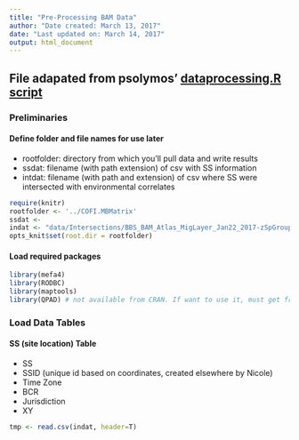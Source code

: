```yaml
---
title: "Pre-Processing BAM Data"
author: "Date created: March 13, 2017"
date: "Last updated on: March 14, 2017"
output: html_document
---
```


## File adapated from psolymos' [dataprocessing.R script](https://github.com/psolymos/bamanalytics/blob/master/R/dataprocessing.R)

### Preliminaries

#### Define folder and file names for use later

* rootfolder: directory from which you'll pull data and write results
* ssdat: filename (with path extension) of csv with SS information
* intdat: filename (with path and extension) of csv where SS were intersected with environmental correlates 

``` r
require(knitr)
rootfolder <- '../COFI.MBMatrix'
ssdat <- 
indat <- "data/Intersections/BBS_BAM_Atlas_MigLayer_Jan22_2017-zSpGroup.csv"
opts_knit$set(root.dir = rootfolder)
```

#### Load required packages
``` r
library(mefa4)
library(RODBC)
library(maptools)
library(QPAD) # not available from CRAN. If want to use it, must get from Peter. 
```

### Load Data Tables

#### SS (site location) Table

* SS
* SSID (unique id based on coordinates, created elsewhere by Nicole)
* Time Zone
* BCR
* Jurisdiction
* XY

``` r
tmp <- read.csv(indat, header=T)

```
